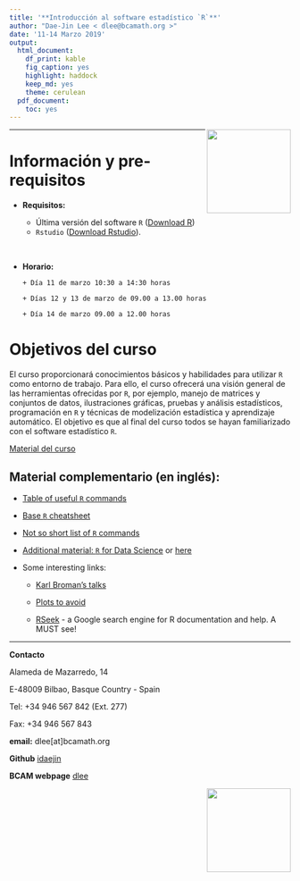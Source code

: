 ```yaml
---
title: '**Introducción al software estadístico `R`**'
author: "Dae-Jin Lee < dlee@bcamath.org >"
date: '11-14 Marzo 2019'
output:
  html_document:
    df_print: kable
    fig_caption: yes
    highlight: haddock
    keep_md: yes
    theme: cerulean
  pdf_document:
    toc: yes
---
```

<img src="http://www.bcamath.org/public_images/logo_bcam.jpg" style="width: 150px;" align="right">

----------------------------

# Información y pre-requisitos

* **Requisitos:**

    * Última versión del software `R` (<a href="https://www.r-project.org" target="_blank">Download R</a>)
    * `Rstudio` (<a href="https://www.rstudio.com" target="_blank">Download Rstudio</a>).

&nbsp;

* **Horario:**

      + Día 11 de marzo 10:30 a 14:30 horas
  
      + Días 12 y 13 de marzo de 09.00 a 13.00 horas
  
      + Día 14 de marzo 09.00 a 12.00 horas
    
#  Objetivos del curso

El curso proporcionará conocimientos básicos y habilidades para utilizar `R` como entorno de trabajo. Para ello, el curso ofrecerá una visión general de las herramientas ofrecidas por `R`, por ejemplo, manejo de matrices y conjuntos de datos, ilustraciones gráficas, pruebas y análisis estadísticos, programación en `R` y técnicas de modelización estadística y aprendizaje automático. El objetivo es que al final del curso todos se hayan familiarizado con el software estadístico `R`.


<!-- # Pre-required knowledge -->

<!-- No background knowledge about `R` or advanced programming skills are needed. However, some background knowledge of basic Statistics is needed as <span style="color:red">this course will NOT teach Statistics.</span>  <span style="color:red">All the students must bring their laptops.</span> -->


<!-- # Course Material -->

<!--   <a href="R/2018/about.html" target="_blank">0. About this course</a> -->

<!--   <a href="R/2018/intro.html" target="_blank">1. Introduction to `R` language</a> -->

<!--   <a href="R/2018/basicprogramming.html" target="_blank">2. Introduction to basic programming in `R`</a> -->

<!--   <a href="R/2018/probabilitydistr.html" target="_blank">3. Probability distributions in `R`</a> -->

<!--   <a href="R/2018/statmod.html" target="_blank">4. Basic Statistical Modelling in `R`</a> -->

<!--   5. Case studies -->


<!--   &nbsp; -->
  


[Material del curso](http://idaejin.github.io/courses/R/2019/euskaltel)

<!-- ## Preliminares -->


<!--   <a href="R/2018/about.html" target="_blank">0. ¿Por qué `R`?</a> -->


<!-- ## Módulo básico: Introducción al lenguaje de programación `R` -->


<!--   <a href="euskaltel/modulo1/intro.html" target="_blank">1. Introducción al lenguaje `R`</a> -->

<!--   <a href="euskaltel/modulo1/rmarkdown.html" target="_blank">2. Generación de documentos en `R` (Rmarkdown)</a> -->


<!--   &nbsp; -->


<!-- ## Módulo intermedio: Introducción a la modelización estadística en `R` -->

<!--   <a href="R/2018/intro.html" target="_blank">1. Distribuciones de probabilidad en `R`</a> -->

<!--   <a href="R/2018/basicprogramming.html" target="_blank">2. Modelos lineales y Análisis de la Varianza `R`</a> -->

<!--   <a href="R/2018/probabilitydistr.html" target="_blank">3. Casos de estudio `R`</a> -->



<!--   &nbsp; -->


<!-- ## Módulo avanzado: Introducción a la modelización estadística avanzada y técnicas de Machine Learning en `R` -->

<!--   <a href="R/2018/intro.html" target="_blank">1. Métodos de regresión `R`</a> -->

<!--   <a href="R/2018/basicprogramming.html" target="_blank">2. Clasificación y técnicas de clustering `R`</a> -->

<!--   <a href="R/2018/statmod.html" target="_blank">3. Introducción al Machine Learning`R`</a> -->

<!--   <a href="R/2018/probabilitydistr.html" target="_blank">4. Casos de estudio `R`</a> -->


<!--   &nbsp; -->
  
## Material complementario (en inglés):

  * [Table of useful `R` commands](https://www.calvin.edu/~scofield/courses/m143/materials/RcmdsFromClass.pdf)
  
  * [Base `R` cheatsheet](https://www.rstudio.com/wp-content/uploads/2016/10/r-cheat-sheet-3.pdf)
  
  * [Not so short list of `R` commands](http://www.webpages.uidaho.edu/~stevel/251/comR.pdf)

  * [Additional material: `R` for Data Science](http://r4ds.had.co.nz/) or [here](http://courses.had.co.nz/)

  * Some interesting links:
  
      + [Karl Broman's talks](http://kbroman.org/pages/talks.html)
      
      + [Plots to avoid](http://genomicsclass.github.io/book/pages/plots_to_avoid.html)
      
      + [RSeek](http://rseek.org/) - a Google search engine for R documentation and help. A MUST see!
      

-----------------------------------------------------

**Contacto**

Alameda de Mazarredo, 14

E-48009 Bilbao, Basque Country - Spain

Tel: +34 946 567 842 (Ext. 277)

Fax: +34 946 567 843

**email:** dlee[at]bcamath.org

**Github** [idaejin](https://github.com/idaejin/)

**BCAM webpage** [dlee](http://www.bcamath.org/en/people/dlee)

<img src="http://www.bcamath.org/public_images/logo_bcam.jpg" style="width: 150px;" align="right">

